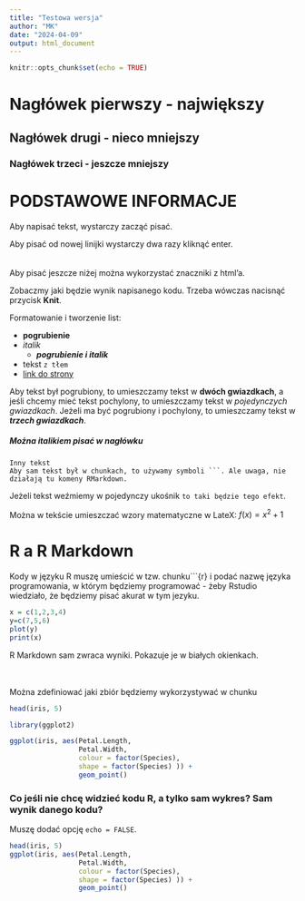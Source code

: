 ```yaml
---
title: "Testowa wersja"
author: "MK"
date: "2024-04-09"
output: html_document
---
```


```r

knitr::opts_chunk$set(echo = TRUE)
```

# Nagłówek pierwszy - największy

## Nagłówek drugi - nieco mniejszy

### Nagłówek trzeci - jeszcze mniejszy

# PODSTAWOWE INFORMACJE
Aby napisać tekst, wystarczy zacząć pisać.

Aby pisać od nowej linijki wystarczy dwa razy kliknąć enter.
</br>
</br>
</br>
Aby pisać jeszcze niżej można wykorzystać znaczniki z html'a.

Zobaczmy jaki będzie wynik napisanego kodu. Trzeba wówczas nacisnąć przycisk **Knit**.

Formatowanie i tworzenie list:

- **pogrubienie**
- *italik*
  - ***pogrubienie i italik***
- tekst `z tłem`
- [link do strony](https://rmarkdown.rstudio.com/index.html)


Aby tekst był pogrubiony, to umieszczamy tekst w **dwóch gwiazdkach**, a jeśli chcemy mieć tekst pochylony, to umieszczamy tekst w *pojedynczych gwiazdkach*. Jeżeli ma być pogrubiony i pochylony, to umieszczamy tekst w ***trzech gwiazdkach***.



##### Można *italikiem* pisać w nagłówku 

```
Inny tekst
Aby sam tekst był w chunkach, to używamy symboli ```. Ale uwaga, nie działają tu komeny RMarkdown.
```
Jeżeli tekst weźmiemy w pojedynczy ukośnik `to taki będzie tego efekt`.


Można w tekście umieszczać wzory matematyczne w LateX: $f(x) = x^{2} + 1$
 
# R a R Markdown
Kody w języku R muszę umieścić w tzw. chunku```{r} i podać nazwę języka programowania, w którym będziemy programować - żeby Rstudio wiedziało, że będziemy pisać akurat w tym jezyku. 

```r
x = c(1,2,3,4)
y=c(7,5,6)
plot(y)
print(x)
```
R Markdown sam zwraca wyniki. Pokazuje je w białych okienkach.
</br></br></br>

Można zdefiniować jaki zbiór będziemy wykorzystywać w chunku
```r
head(iris, 5)

library(ggplot2)

ggplot(iris, aes(Petal.Length, 
                 Petal.Width, 
                 colour = factor(Species), 
                 shape = factor(Species) )) +
                 geom_point()
```

### Co jeśli nie chcę widzieć kodu R, a tylko sam wykres? Sam wynik danego kodu?

Muszę dodać opcję `echo = FALSE`.

```r
head(iris, 5)
ggplot(iris, aes(Petal.Length, 
                 Petal.Width, 
                 colour = factor(Species), 
                 shape = factor(Species) )) +
                 geom_point()
```

